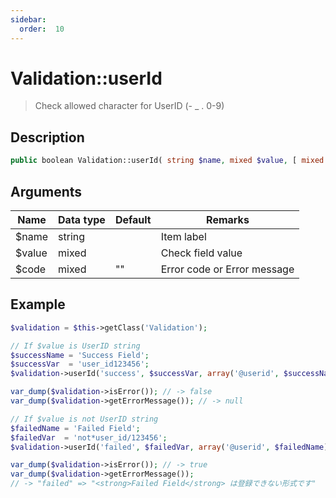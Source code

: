 ```yaml
---
sidebar:
  order:  10
---
```


# Validation::userId

> Check allowed character for UserID (- \_ . 0-9)

## Description

```php
public boolean Validation::userId( string $name, mixed $value, [ mixed $code = '' ] )
```

## Arguments

| Name   | Data type | Default | Remarks                     |
| ------ | --------- | ------- | --------------------------- |
| $name  | string    |         | Item label                  |
| $value | mixed     |         | Check field value           |
| $code  | mixed     | ""      | Error code or Error message |

## Example

```php title="Controller"
$validation = $this->getClass('Validation');

// If $value is UserID string
$successName = 'Success Field';
$successVar  = 'user_id123456';
$validation->userId('success', $successVar, array('@userid', $successName));

var_dump($validation->isError()); // -> false
var_dump($validation->getErrorMessage()); // -> null

// If $value is not UserID string
$failedName = 'Failed Field';
$failedVar  = 'not*user_id/123456';
$validation->userId('failed', $failedVar, array('@userid', $failedName));

var_dump($validation->isError()); // -> true
var_dump($validation->getErrorMessage());
// -> "failed" => "<strong>Failed Field</strong> は登録できない形式です"
```
